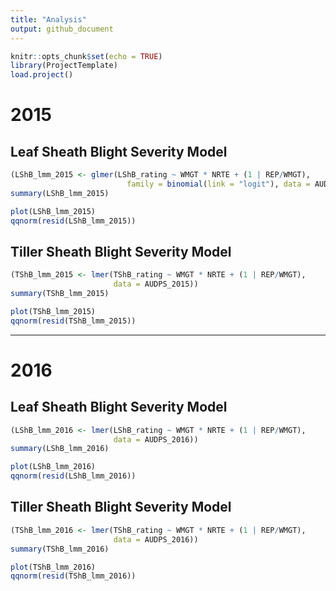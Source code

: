 ```yaml
---
title: "Analysis"
output: github_document
---
```


```r
knitr::opts_chunk$set(echo = TRUE)
library(ProjectTemplate)
load.project()
```
# 2015

## Leaf Sheath Blight Severity Model
```r
(LShB_lmm_2015 <- glmer(LShB_rating ~ WMGT * NRTE + (1 | REP/WMGT),
                          family = binomial(link = "logit"), data = AUDPS_2015))
summary(LShB_lmm_2015)

plot(LShB_lmm_2015)
qqnorm(resid(LShB_lmm_2015))

```

## Tiller Sheath Blight Severity Model
```r
(TShB_lmm_2015 <- lmer(TShB_rating ~ WMGT * NRTE + (1 | REP/WMGT),
                       data = AUDPS_2015))
summary(TShB_lmm_2015)

plot(TShB_lmm_2015)
qqnorm(resid(TShB_lmm_2015))

```

*******

# 2016

## Leaf Sheath Blight Severity Model
```r
(LShB_lmm_2016 <- lmer(LShB_rating ~ WMGT * NRTE + (1 | REP/WMGT),
                       data = AUDPS_2016))
summary(LShB_lmm_2016)

plot(LShB_lmm_2016)
qqnorm(resid(LShB_lmm_2016))

```


## Tiller Sheath Blight Severity Model
```r
(TShB_lmm_2016 <- lmer(TShB_rating ~ WMGT * NRTE + (1 | REP/WMGT),
                       data = AUDPS_2016))
summary(TShB_lmm_2016)

plot(TShB_lmm_2016)
qqnorm(resid(TShB_lmm_2016))

```

